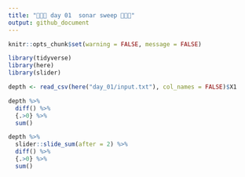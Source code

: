 ```yaml
---
title: "🎄🎄🎄 day 01  sonar sweep 🎄🎄🎄"
output: github_document
---
```

```r
knitr::opts_chunk$set(warning = FALSE, message = FALSE)
```

```r
library(tidyverse)
library(here)
library(slider)

depth <- read_csv(here("day_01/input.txt"), col_names = FALSE)$X1

depth %>% 
  diff() %>%
  {.>0} %>% 
  sum()
```

```r
depth %>% 
  slider::slide_sum(after = 2) %>% 
  diff() %>%
  {.>0} %>% 
  sum()
```


